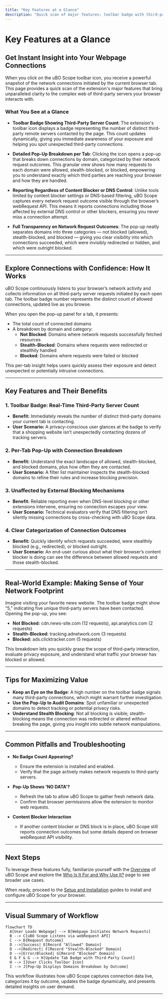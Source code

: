 ```yaml
---
title: "Key Features at a Glance"
description: "Quick scan of major features: toolbar badge with third-party server count, pop-up with per-tab connection breakdown, reporting regardless of content blocker or DNS control, full transparency on network request outcomes."
---
```


# Key Features at a Glance

## Get Instant Insight into Your Webpage Connections

When you click on the uBO Scope toolbar icon, you receive a powerful snapshot of the network connections initiated by the current browser tab. This page provides a quick scan of the extension's major features that bring unparalleled clarity to the complex web of third-party servers your browser interacts with.

### What You See at a Glance

- **Toolbar Badge Showing Third-Party Server Count**: The extension's toolbar icon displays a badge representing the number of distinct third-party remote servers contacted by the page. This count updates dynamically, giving you immediate awareness of your exposure and helping you spot unexpected third-party connections.

- **Detailed Pop-Up Breakdown per Tab**: Clicking the icon opens a pop-up that breaks down connections by domain, categorized by their network request outcomes. This granular view shows how many requests to each domain were allowed, stealth-blocked, or blocked, empowering you to understand exactly which third parties are reaching your browser and how they are handled.

- **Reporting Regardless of Content Blocker or DNS Control**: Unlike tools limited by content blocker settings or DNS-based filtering, uBO Scope captures every network request outcome visible through the browser’s webRequest API. This means it reports connections including those affected by external DNS control or other blockers, ensuring you never miss a connection attempt.

- **Full Transparency on Network Request Outcomes**: The pop-up neatly separates domains into three categories — not blocked (allowed), stealth-blocked, and blocked — giving you clear visibility into which connections succeeded, which were invisibly redirected or hidden, and which were outright blocked.

---

## Explore Connections with Confidence: How It Works

uBO Scope continuously listens to your browser’s network activity and collects information on all third-party server requests initiated by each open tab. The toolbar badge number represents the distinct count of allowed connections, updated live as you browse.

When you open the pop-up panel for a tab, it presents:

- The total count of connected domains
- A breakdown by domain and category:
  - **Not Blocked**: Domains where network requests successfully fetched resources
  - **Stealth-Blocked**: Domains where requests were redirected or stealthily handled
  - **Blocked**: Domains where requests were failed or blocked

This per-tab insight helps users quickly assess their exposure and detect unexpected or potentially intrusive connections.

---

## Key Features and Their Benefits

### 1. Toolbar Badge: Real-Time Third-Party Server Count
- **Benefit:** Immediately reveals the number of distinct third-party domains your current tab is contacting.
- **User Scenario:** A privacy-conscious user glances at the badge to verify that a shopping website isn’t unexpectedly contacting dozens of tracking servers.

### 2. Per-Tab Pop-Up with Connection Breakdown
- **Benefit:** Understand the exact landscape of allowed, stealth-blocked, and blocked domains, plus how often they are contacted.
- **User Scenario:** A filter list maintainer inspects the stealth-blocked domains to refine their rules and increase blocking precision.

### 3. Unaffected by External Blocking Mechanisms
- **Benefit:** Reliable reporting even when DNS-level blocking or other extensions intervene, ensuring no connection escapes your view.
- **User Scenario:** Technical evaluators verify that DNS filtering isn’t silently missing connections by cross-checking with uBO Scope data.

### 4. Clear Categorization of Connection Outcomes
- **Benefit:** Quickly identify which requests succeeded, were stealthily blocked (e.g., redirected), or blocked outright.
- **User Scenario:** An end-user curious about what their browser’s content blocker is doing can see the difference between allowed requests and those stealth-blocked.

---

## Real-World Example: Making Sense of Your Network Footprint

Imagine visiting your favorite news website. The toolbar badge might show “5,” indicating five unique third-party servers have been contacted. Opening the pop-up, you see:

- **Not Blocked:** cdn.news-site.com (12 requests), api.analytics.com (2 requests)
- **Stealth-Blocked:** tracking.adnetwork.com (3 requests)
- **Blocked:** ads.clicktracker.com (5 requests)

This breakdown lets you quickly grasp the scope of third-party interaction, evaluate privacy exposure, and understand what traffic your browser has blocked or allowed.

---

## Tips for Maximizing Value

- **Keep an Eye on the Badge**: A high number on the toolbar badge signals many third-party connections, which might warrant further investigation.
- **Use the Pop-Up to Audit Domains**: Spot unfamiliar or unexpected domains to detect tracking or potential privacy risks.
- **Understand Stealth Blocking**: Not all blocking is visible; stealth-blocking means the connection was redirected or altered without breaking the page, giving you insight into subtle network manipulations.

---

## Common Pitfalls and Troubleshooting

- **No Badge Count Appearing?**
  - Ensure the extension is installed and enabled.
  - Verify that the page actively makes network requests to third-party servers.

- **Pop-Up Shows 'NO DATA'?**
  - Refresh the tab to allow uBO Scope to gather fresh network data.
  - Confirm that browser permissions allow the extension to monitor web requests.

- **Content Blocker Interaction**
  - If another content blocker or DNS block is in place, uBO Scope still reports connection outcomes but some details depend on browser webRequest API visibility.

---

## Next Steps

To leverage these features fully, familiarize yourself with the [Overview](./what-is-ubo-scope) of uBO Scope and explore the [Who Is It For and Why Use It?](./value-prop-and-use-cases) page to see broader use cases.

When ready, proceed to the [Setup and Installation](../../getting-started/setup-and-installation/prerequisites-system-requirements) guides to install and configure uBO Scope for your browser.

---

## Visual Summary of Workflow

```mermaid
flowchart TD
  A[User Loads Webpage] --> B[Webpage Initiates Network Requests]
  B --> C[uBO Scope Listens via webRequest API]
  C --> D{Request Outcome}
  D -->|Success| E[Record "Allowed" Domain]
  D -->|Redirect| F[Record "Stealth-Blocked" Domain]
  D -->|Error/Blocked| G[Record "Blocked" Domain]
  E & F & G --> H[Update Tab Badge with Third-Party Count]
  H --> I[User Clicks Toolbar Icon]
  I --> J[Pop-Up Displays Domains Breakdown by Outcome]
```

This workflow illustrates how uBO Scope captures connection data live, categorizes it by outcome, updates the badge dynamically, and presents detailed insights on user demand.

---